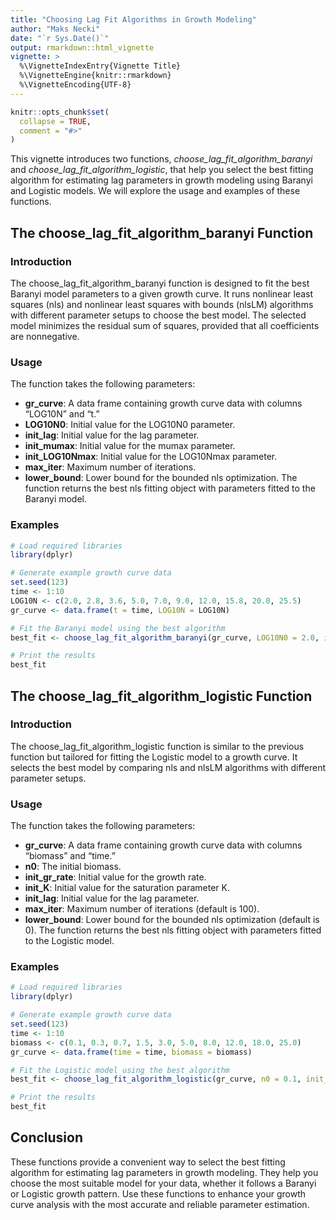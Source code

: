 ---
title: "Choosing Lag Fit Algorithms in Growth Modeling"
author: "Maks Necki"
date: "`r Sys.Date()`"
output: rmarkdown::html_vignette
vignette: >
  %\VignetteIndexEntry{Vignette Title}
  %\VignetteEngine{knitr::rmarkdown}
  %\VignetteEncoding{UTF-8}
---

```{r setup, include = FALSE}
knitr::opts_chunk$set(
  collapse = TRUE,
  comment = "#>"
)
```

This vignette introduces two functions, *choose_lag_fit_algorithm_baranyi* and *choose_lag_fit_algorithm_logistic*, that help you select the best fitting algorithm for estimating lag parameters in growth modeling using Baranyi and Logistic models. We will explore the usage and examples of these functions.

## The choose_lag_fit_algorithm_baranyi Function
### Introduction
The choose_lag_fit_algorithm_baranyi function is designed to fit the best Baranyi model parameters to a given growth curve. It runs nonlinear least squares (nls) and nonlinear least squares with bounds (nlsLM) algorithms with different parameter setups to choose the best model. The selected model minimizes the residual sum of squares, provided that all coefficients are nonnegative.

### Usage
The function takes the following parameters:

- **gr_curve**: A data frame containing growth curve data with columns "LOG10N" and "t."
- **LOG10N0**: Initial value for the LOG10N0 parameter.
- **init_lag**: Initial value for the lag parameter.
- **init_mumax**: Initial value for the mumax parameter.
- **init_LOG10Nmax**: Initial value for the LOG10Nmax parameter.
- **max_iter**: Maximum number of iterations.
- **lower_bound**: Lower bound for the bounded nls optimization.
The function returns the best nls fitting object with parameters fitted to the Baranyi model.

### Examples
``` {r eval = FALSE}
# Load required libraries
library(dplyr)

# Generate example growth curve data
set.seed(123)
time <- 1:10
LOG10N <- c(2.0, 2.8, 3.6, 5.0, 7.0, 9.0, 12.0, 15.8, 20.0, 25.5)
gr_curve <- data.frame(t = time, LOG10N = LOG10N)

# Fit the Baranyi model using the best algorithm
best_fit <- choose_lag_fit_algorithm_baranyi(gr_curve, LOG10N0 = 2.0, init_lag = 0.5, init_mumax = 0.3, init_LOG10Nmax = 30, max_iter = 100, lower_bound = 0)

# Print the results
best_fit
```

## The choose_lag_fit_algorithm_logistic Function
### Introduction
The choose_lag_fit_algorithm_logistic function is similar to the previous function but tailored for fitting the Logistic model to a growth curve. It selects the best model by comparing nls and nlsLM algorithms with different parameter setups.

### Usage
The function takes the following parameters:

- **gr_curve**: A data frame containing growth curve data with columns "biomass" and "time."
- **n0**: The initial biomass.
- **init_gr_rate**: Initial value for the growth rate.
- **init_K**: Initial value for the saturation parameter K.
- **init_lag**: Initial value for the lag parameter.
- **max_iter**: Maximum number of iterations (default is 100).
- **lower_bound**: Lower bound for the bounded nls optimization (default is 0).
The function returns the best nls fitting object with parameters fitted to the Logistic model.

### Examples
``` {r eval = FALSE}
# Load required libraries
library(dplyr)

# Generate example growth curve data
set.seed(123)
time <- 1:10
biomass <- c(0.1, 0.3, 0.7, 1.5, 3.0, 5.0, 8.0, 12.0, 18.0, 25.0)
gr_curve <- data.frame(time = time, biomass = biomass)

# Fit the Logistic model using the best algorithm
best_fit <- choose_lag_fit_algorithm_logistic(gr_curve, n0 = 0.1, init_gr_rate = 0.5, init_K = 30, init_lag = 0.5, max_iter = 100, lower_bound = c(0, 0, 0))

# Print the results
best_fit
```

## Conclusion
These functions provide a convenient way to select the best fitting algorithm for estimating lag parameters in growth modeling. They help you choose the most suitable model for your data, whether it follows a Baranyi or Logistic growth pattern. Use these functions to enhance your growth curve analysis with the most accurate and reliable parameter estimation.
